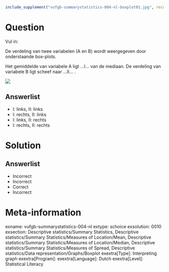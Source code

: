 ```r
include_supplement("vufgb-summarystatistics-004-nl-boxplot01.jpg", recursive = TRUE)
```

Question
========
  
Vul in:

De verdeling van twee variabelen (A en B) wordt weergegeven door onderstaande box-plots. 

Het gemiddelde van variabele A ligt ...I... van de mediaan. De verdeling van variabele B ligt scheef naar ...II... . 

![](vufgb-summarystatistics-004-nl-boxplot01.jpg)
  
Answerlist
----------
* I: links,   II: links
* I: rechts,  II: links
* I: links,   II: rechts 
* I: rechts,  II: rechts


Solution
========

Answerlist
----------
* Incorrect
* Incorrect
* Correct
* Incorrect

Meta-information
================
exname: vufgb-summarystatistics-004-nl
extype: schoice
exsolution: 0010
exsection: Descriptive statistics/Summary Statistics, Descriptive statistics/Summary Statistics/Measures of Location/Mean, Descriptive statistics/Summary Statistics/Measures of Location/Median, Descriptive statistics/Summary Statistics/Measures of Spread, Descriptive statistics/Data representation/Graphs/Boxplot
exextra[Type]: Interpreting graph
exextra[Program]: 
exextra[Language]: Dutch
exextra[Level]: Statistical Literacy
